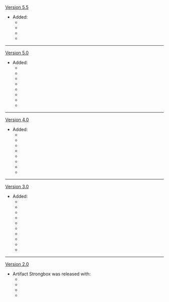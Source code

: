 {{Change History/Header}}
[[Version 5.5]]
* Added:
** {{Item|Artifact Strongbox: Song of Days Past|20}}
** {{Item|Artifact Strongbox: Nighttime Whispers in the Echoing Woods|20}}
** {{Item|Artifact Strongbox: Fragment of Harmonic Whimsy|20}}
** {{Item|Artifact Strongbox: Unfinished Reverie|20}}
----
[[Version 5.0]]
* Added:
** {{Item|Artifact Strongbox: Deepwood Memories|20}}
** {{Item|Artifact Strongbox: Gilded Dreams|20}}
** {{Item|Artifact Strongbox: Desert Pavilion Chronicle|20}}
** {{Item|Artifact Strongbox: Flower of Paradise Lost|20}}
** {{Item|Artifact Strongbox: Nymph's Dream|20}}
** {{Item|Artifact Strongbox: Vourukasha's Glow|20}}
** {{Item|Artifact Strongbox: Marechaussee Hunter|20}}
** {{Item|Artifact Strongbox: Golden Troupe|20}}
----
[[Version 4.0]]
* Added:
** {{Item|Artifact Strongbox: Tenacity of the Millelith|20}}
** {{Item|Artifact Strongbox: Pale Flame|20}}
** {{Item|Artifact Strongbox: Shimenawa's Reminiscence|20}}
** {{Item|Artifact Strongbox: Emblem of Severed Fate|20}}
** {{Item|Artifact Strongbox: Husk of Opulent Dreams|20}}
** {{Item|Artifact Strongbox: Ocean-Hued Clam|20}}
** {{Item|Artifact Strongbox: Vermillion Hereafter|20}}
** {{Item|Artifact Strongbox: Echoes of an Offering|20}}
----
[[Version 3.0]]
* Added:
** {{Item|Artifact Strongbox: Thundering Fury|20}}
** {{Item|Artifact Strongbox: Thundersoother|20}}
** {{Item|Artifact Strongbox: Viridescent Venerer|20}}
** {{Item|Artifact Strongbox: Maiden Beloved|20}}
** {{Item|Artifact Strongbox: Archaic Petra|20}}
** {{Item|Artifact Strongbox: Retracing Bolide|20}}
** {{Item|Artifact Strongbox: Crimson Witch of Flames|20}}
** {{Item|Artifact Strongbox: Lavawalker|20}}
** {{Item|Artifact Strongbox: Blizzard Strayer|20}}
** {{Item|Artifact Strongbox: Heart of Depth|20}}
----
[[Version 2.0]]
* Artifact Strongbox was released with:
** {{Item|Artifact Strongbox: Bloodstained Chivalry|20}}
** {{Item|Artifact Strongbox: Gladiator's Finale|20}}
** {{Item|Artifact Strongbox: Noblesse Oblige|20}}
** {{Item|Artifact Strongbox: Wanderer's Troupe|20}}